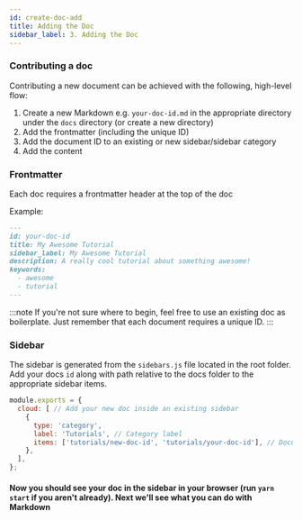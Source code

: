 ```yaml
---
id: create-doc-add
title: Adding the Doc
sidebar_label: 3. Adding the Doc
---
```


### Contributing a doc

Contributing a new document can be achieved with the following, high-level flow:

1. Create a new Markdown e.g. `your-doc-id.md` in the appropriate directory under the `docs` directory (or create a new directory)
2. Add the frontmatter (including the unique ID)
3. Add the document ID to an existing or new sidebar/sidebar category
4. Add the content

### Frontmatter

Each doc requires a frontmatter header at the top of the doc

Example:

```md
---
id: your-doc-id
title: My Awesome Tutorial
sidebar_label: My Awesome Tutorial
description: A really cool tutorial about something awesome!
keywords:
  - awesome
  - tutorial
---
```

:::note
If you're not sure where to begin, feel free to use an existing doc as boilerplate. Just remember that each document requires a unique ID.
:::

### Sidebar

The sidebar is generated from the `sidebars.js` file located in the root folder. Add your docs `id` along with path relative to the docs folder to the appropriate sidebar items.

```js {6,7}
module.exports = {
  cloud: [ // Add your new doc inside an existing sidebar
    {
      type: 'category',
      label: 'Tutorials', // Category label
      items: ['tutorials/new-doc-id', 'tutorials/your-doc-id'], // Document ID (including relative path after docs)
    },
  ],
};
```


#### Now you should see your doc in the sidebar in your browser (run `yarn start` if you aren't already). Next we'll see what you can do with Markdown